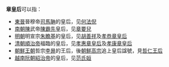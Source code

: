'''章皇后'''可以指：
*[[東晉|東晉]]晉穆帝[[晉穆帝|司馬聃]]的皇后，见[[何法倪|何法倪]]
*[[陳_(南朝)|南朝陳]]武帝[[陳霸先|陳霸先]]皇后，见[[章要兒|章要兒]]
*[[明朝|明朝]]明宣宗[[明宣宗|朱瞻基]]的皇后，见[[胡善祥|胡善祥]]及[[孝恭章皇后|孝恭章皇后]]
*[[清朝|清朝]][[順治帝|順治帝]]福臨的皇后，见[[孝惠章皇后|孝惠章皇后]]及[[孝康章皇后|孝康章皇后]]
*[[朝鮮王朝|朝鮮王朝]]哲宗[[朝鮮哲宗|李昪]]的王后，後[[朝鮮高宗|朝鮮高宗]]追上皇后諡號，見[[哲仁王后|哲仁王后]]
*[[越南|越南]][[阮朝|阮朝]][[紹治帝|紹治帝]]的皇后，见[[范氏姮|范氏姮]]
{{消歧义|cat=三字封号消歧义|后}}